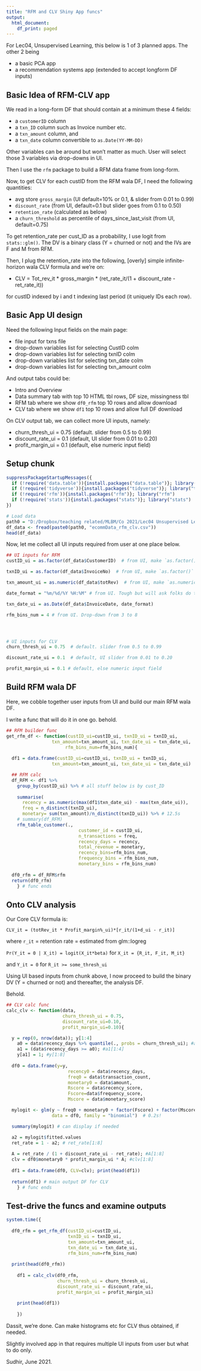 ```yaml
---
title: "RFM and CLV Shiny App funcs"
output:
  html_document:
    df_print: paged
---
```


For Lec04, Unsupervised Learning, this below is 1 of 3 planned apps. The other 2 being 

* a basic PCA app
* a recommendation systems app (extended to accept longform DF inputs)

## Basic Idea of RFM-CLV app

We read in a long-form DF that should contain at a minimum these 4 fields:

* a `customerID` column
* a `txn_ID` column such as Invoice number etc.
* a `txn_amount` column, and
* a `txn_date` column convertible to `as.Date(YY-MM-DD)`

Other variables can be around but won't matter as much. User will select those 3 variables via drop-downs in UI.

Then I use the `rfm` package to build a RFM data frame from long-form.

Now, to get CLV for each custID from the RFM wala DF, I need the following quantities:

* avg store `gross_margin` (UI default=10% or 0.1, & slider from 0.01 to 0.99)
* `discount_rate` (from UI, default=0.1 but slider goes from 0.1 to 0.50)
* `retention_rate` (calculated as below)
* a `churn_threshold` as percentile of days_since_last_visit (from UI, default=0.75)

To get retention_rate per cust_ID as a probability, I use logit from `stats::glm()`. The DV is a binary class (Y = churned or not) and the IVs are F and M from RFM.

Then, I plug the retention_rate into the following, [overly] simple infinite-horizon wala CLV formula and we're on:

* CLV  = Tot_rev_it * gross_margin * (ret_rate_it/(1 + discount_rate - ret_rate_it))

for custID indexed by i and t indexing last period (it uniquely IDs each row).

## Basic App UI design

Need the following Input fields on the main page:

* file input for txns file
* drop-down variables list for selecting CustID colm
* drop-down variables list for selecting txnID colm
* drop-down variables list for selecting txn_date colm
* drop-down variables list for selecting txn_amount colm

And output tabs could be:

* Intro and Overview
* Data summary tab with top 10 HTML tbl rows, DF size, missingness tbl
* RFM tab where we show `df0_rfm` top 10 rows and allow download
* CLV tab where we show `df1` top 10 rows and allow full DF download

On CLV output tab, we can collect more UI inputs, namely:

* churn_thresh_ui = 0.75  (default. slider from 0.5 to 0.99)
* discount_rate_ui = 0.1  (default, UI slider from 0.01 to 0.20)
* profit_margin_ui = 0.1  (default, else numeric input field)


## Setup chunk

```r

suppressPackageStartupMessages({
  if (!require('data.table')){install.packages("data.table")}; library("data.table")
  if (!require('tidyverse')){install.packages("tidyverse")}; library("tidyverse")
  if (!require('rfm')){install.packages("rfm")}; library("rfm")
  if (!require('stats')){install.packages("stats")}; library("stats")
})

# Load data
path0 = "D:/Dropbox/teaching related/MLBM/Co 2021/Lec04 Unsupervised Learning/"
df_data <- fread(paste0(path0, "ecommData_rfm_clv.csv"))
head(df_data)

```

Now, let me collect all UI inputs required from user at one place below.

```r

## UI inputs for RFM
custID_ui = as.factor(df_data$CustomerID)  # from UI, make `as.factor()`

txnID_ui = as.factor(df_data$InvoiceNo)  # from UI, make `as.factor()`

txn_amount_ui = as.numeric(df_data$totRev)  # from UI, make `as.numeric()`

date_format = "%m/%d/%Y %H:%M" # from UI. Tough but will ask folks do this. 

txn_date_ui = as.Date(df_data$InvoiceDate, date_format)

rfm_bins_num = 4 # from UI. Drop-down from 3 to 8




# UI inputs for CLV
churn_thresh_ui = 0.75  # default. slider from 0.5 to 0.99

discount_rate_ui = 0.1  # default, UI slider from 0.01 to 0.20

profit_margin_ui = 0.1 # default, else numeric input field

```

## Build RFM wala DF

Here, we cobble together user inputs from UI and build our main RFM wala DF.

I write a func that will do it in one go. behold.

```r

## RFM builder func
get_rfm_df <- function(custID_ui=custID_ui, txnID_ui = txnID_ui,
                 txn_amount=txn_amount_ui, txn_date_ui = txn_date_ui,
		              rfm_bins_num=rfm_bins_num){
  
  df1 = data.frame(custID_ui=custID_ui, txnID_ui = txnID_ui,
                 txn_amount=txn_amount_ui, txn_date_ui = txn_date_ui)

  ## RFM calc
  df_RFM <- df1 %>% 
    group_by(custID_ui) %>% # all stuff below is by cust_ID
  
    summarise(
      recency = as.numeric(max(df1$txn_date_ui) - max(txn_date_ui)),
      freq = n_distinct(txnID_ui), 
      monetary= sum(txn_amount)/n_distinct(txnID_ui)) %>% # 12.5s 
  	# summary(df_RFM)
  	rfm_table_customer(.,
                           customer_id = custID_ui,
                           n_transactions = freq, 
                           recency_days = recency,
                           total_revenue = monetary, 
                           recency_bins=rfm_bins_num, 
                           frequency_bins = rfm_bins_num, 
                           monetary_bins = rfm_bins_num)
  
  df0_rfm = df_RFM$rfm
  return(df0_rfm)
	} # func ends

```

## Onto CLV analysis

Our Core CLV formula is: 

`CLV_it = (totRev_it * Profit_margin%_ui)*[r_it/(1+d_ui - r_it)]`

where `r_it` = retention rate = estimated from glm::logreg

`Pr(Y_it = 0 | X_it) = logit(X_it*beta)` for `X_it = {R_it, F_it, M_it}`

and `Y_it = 0` for `R_it >= some_thresh_ui`

Using UI based inputs from chunk above, I now proceed to build the binary DV (Y = churned or not) and thereafter, the analysis DF. 

Behold.

```r

## CLV calc func
calc_clv <- function(data,
                     churn_thresh_ui = 0.75,
                     discount_rate_ui=0.10, 
                     profit_margin_ui=0.10){

  y = rep(0, nrow(data)); y[1:4]
    a0 = data$recency_days %>% quantile(., probs = churn_thresh_ui); #a0
    a1 = (data$recency_days >= a0); #a1[1:4]
    y[a1] = 1; #y[1:8]
  
  df0 = data.frame(y=y, 
                       recency0 = data$recency_days,
                       freq0 = data$transaction_count,
                       monetary0 = data$amount,
                       Rscore = data$recency_score,
                       Fscore=data$frequency_score,
                       Mscore = data$monetary_score)

  mylogit <- glm(y ~ freq0 + monetary0 + factor(Fscore) + factor(Mscore), 
                 data = df0, family = "binomial")  # 0.2s!

  summary(mylogit) # can display if needed

  a2 = mylogit$fitted.values
  ret_rate = 1 - a2; # ret_rate[1:8]
  
  A = ret_rate / (1 + discount_rate_ui - ret_rate); #A[1:8]
  clv = df0$monetary0 * profit_margin_ui * A; #clv[1:8]
  
  df1 = data.frame(df0, CLV=clv); print(head(df1))
  
  return(df1) # main output DF for CLV
  	} # func ends

```

## Test-drive the funcs and examine outputs

```r

system.time({ 
  
  df0_rfm = get_rfm_df(custID_ui=custID_ui, 
                       txnID_ui = txnID_ui,
                       txn_amount=txn_amount_ui, 
                       txn_date_ui = txn_date_ui,
                       rfm_bins_num=rfm_bins_num)
  
  print(head(df0_rfm))
  
	df1 = calc_clv(df0_rfm, 
	               churn_thresh_ui = churn_thresh_ui, 
	               discount_rate_ui = discount_rate_ui, 
	               profit_margin_ui = profit_margin_ui)
	
	print(head(df1))
	
	})
```


Dassit, we're done. Can make histograms etc for CLV thus obtained, if needed.

Slightly involved app in that requires multiple UI inputs from user but what to do only. 

Sudhir, June 2021.